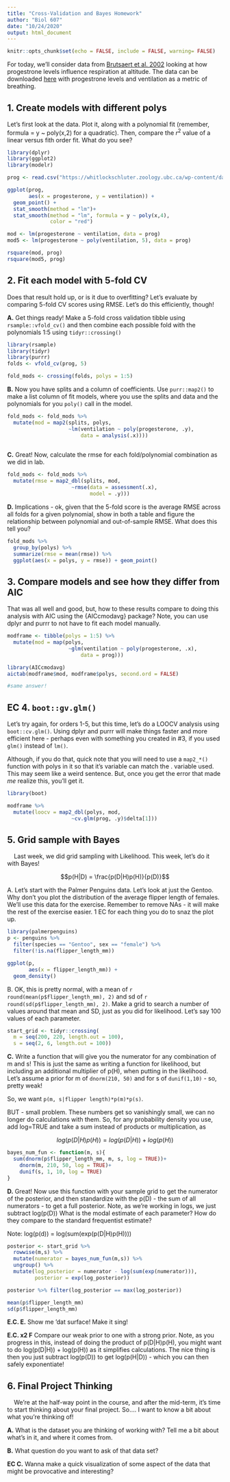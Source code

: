 ```yaml
---
title: "Cross-Validation and Bayes Homework"
author: "Biol 607"
date: "10/24/2020"
output: html_document
---
```


```r
knitr::opts_chunk$set(echo = FALSE, include = FALSE, warning= FALSE)
```

For today, we'll consider data from [Brutsaert et al. 2002](https://jeb.biologists.org/content/jexbio/205/2/233.full.pdf) looking at how progestrone levels influence respiration at altitude. The data can be downloaded [here](https://whitlockschluter.zoology.ubc.ca/wp-content/data/chapter17/chap17q07ProgesteroneExercise.csv) with progestrone levels and ventilation as a metric of breathing.

## 1. Create models with different polys

Let's first look at the data. Plot it, along with a polynomial fit (remember, formula = y ~ poly(x,2) for a quadratic). Then, compare the $r^2$ value of a linear versus fith order fit. What do you see?

```r
library(dplyr)
library(ggplot2)
library(modelr)

prog <- read.csv("https://whitlockschluter.zoology.ubc.ca/wp-content/data/chapter17/chap17q07ProgesteroneExercise.csv")

ggplot(prog,
       aes(x = progesterone, y = ventilation)) +
  geom_point() +
  stat_smooth(method = "lm")+
  stat_smooth(method = "lm", formula = y ~ poly(x,4), 
              color = "red")

mod <- lm(progesterone ~ ventilation, data = prog)
mod5 <- lm(progesterone ~ poly(ventilation, 5), data = prog)

rsquare(mod, prog)
rsquare(mod5, prog)
```


## 2. Fit each model with 5-fold CV

Does that result hold up, or is it due to overfitting? Let's evaluate by comparing 5-fold CV scores using RMSE. Let's do this efficiently, though!

**A.** Get things ready! Make a 5-fold cross validation tibble using `rsample::vfold_cv()` and then combine each possible fold with the polynomials 1:5 using `tidyr::crossing()`

```r
library(rsample)
library(tidyr)
library(purrr)
folds <- vfold_cv(prog, 5)

fold_mods <- crossing(folds, polys = 1:5)
```

**B.** Now you have splits and a column of coefficients. Use `purr::map2()` to make a list column of fit models, where you use the splits and data and the polynomials for you `poly()` call in the model.

```r
fold_mods <- fold_mods %>%
  mutate(mod = map2(splits, polys,
                    ~lm(ventilation ~ poly(progesterone, .y), 
                        data = analysis(.x))))
  
```


**C.** Great! Now, calculate the rmse for each fold/polynomial combination as we did in lab.
```r
fold_mods <- fold_mods %>%
  mutate(rmse = map2_dbl(splits, mod,
                     ~rmse(data = assessment(.x),
                           model = .y)))
```

**D.** Implications - ok, given that the 5-fold score is the average RMSE across all folds for a given polynomial, show in both a table and figure the relationship between polynomial and out-of-sample RMSE. What does this tell you?
```r
fold_mods %>%
  group_by(polys) %>%
  summarize(rmse = mean(rmse)) %>%
  ggplot(aes(x = polys, y = rmse)) + geom_point()
```

## 3. Compare models and see how they differ from AIC 
That was all well and good, but, how to these results compare to doing this analysis with AIC using the {AICcmodavg} package? Note, you can use dplyr and purrr to not have to fit each model manually.

```r
modframe <- tibble(polys = 1:5) %>%
  mutate(mod = map(polys,
                    ~glm(ventilation ~ poly(progesterone, .x), 
                        data = prog)))

library(AICcmodavg)
aictab(modframe$mod, modframe$polys, second.ord = FALSE)

#same answer!
```

## EC 4. `boot::gv.glm()`

Let's try again, for orders 1-5, but this time, let's do a LOOCV analysis using `boot::cv.glm()`. Using dplyr and purrr will make things faster and more efficient here - perhaps even with something you created in #3, if you used `glm()` instead of `lm()`. 

Although, if you do that, quick note that you will need to use a `map2_*()` function with polys in it so that it's variable can match the . variable used. This may seem like a weird sentence. But, once you get the error that made *me* realize this, you'll get it.

```r
library(boot)

modframe %>%
  mutate(loocv = map2_dbl(polys, mod, 
                     ~cv.glm(prog, .y)$delta[1]))
```

## 5. Grid sample with Bayes
&nbsp; &nbsp; Last week, we did grid sampling with Likelihood. This week, let's do it with Bayes!

$$p(H|D) = \frac{p(D|H)p(H)}{p(D)}$$

A. Let's start with the Palmer Penguins data. Let's look at just the Gentoo. Why don't you plot the distribution of the average flipper length of females. We'll use this data for the exercise. Remember to remove NAs - it will make the rest of the exercise easier. 1 EC for each thing you do to snaz the plot up.

```r
library(palmerpenguins)
p <- penguins %>% 
  filter(species == "Gentoo", sex == "female") %>%
  filter(!is.na(flipper_length_mm))

ggplot(p,
       aes(x = flipper_length_mm)) +
  geom_density()
```

B. OK, this is pretty normal, with a mean of `r round(mean(p$flipper_length_mm), 2)` and sd of `r round(sd(p$flipper_length_mm), 2)`. Make a grid to search a number of values around that mean and SD, just as you did for likelihood. Let's say 100 values of each parameter.

```r
start_grid <- tidyr::crossing(
  m = seq(200, 220, length.out = 100),
  s = seq(2, 6, length.out = 100))
```

**C.** Write a function that will give you the numerator for any combination of m and s! This is just the same as writing a function for likelihood, but including an additional multiplier of p(H), when putting in the likelihood. Let's assume a prior for m of `dnorm(210, 50)` and for s of `dunif(1,10)` - so, pretty weak!

So, we want `p(m, s|flipper length)*p(m)*p(s)`.

BUT - small problem. These numbers get so vanishingly small, we can no longer do calculations with them. So, for any probability density you use, add log=TRUE and take a sum instead of products or multiplication, as

$$log(p(D|H)p(H)) = log(p(D|H)) + log(p(H))$$ 

```r
bayes_num_fun <- function(m, s){
  sum(dnorm(p$flipper_length_mm, m, s, log = TRUE))+
    dnorm(m, 210, 50, log = TRUE)+
    dunif(s, 1, 10, log = TRUE)
}
```

**D.** Great! Now use this function with your sample grid to get the numerator of the posterior, and then standardize with the p(D) - the sum of all numerators - to get a full posterior. Note, as we're working in logs, we just subtract log(p(D)) What is the modal estimate of each parameter? How do they compare to the standard frequentist estimate?

Note: log(p(d)) = log(sum(exp(p(D|H)p(H))))

```r
posterior <- start_grid %>%
  rowwise(m,s) %>%
  mutate(numerator = bayes_num_fun(m,s)) %>%
  ungroup() %>%
  mutate(log_posterior = numerator - log(sum(exp(numerator))),
         posterior = exp(log_posterior))

posterior %>% filter(log_posterior == max(log_posterior))

mean(p$flipper_length_mm)
sd(p$flipper_length_mm)
```

**E.C. E.** Show me 'dat surface! Make it sing!

**E.C. x2  F** Compare our weak prior to one with a strong prior. Note, as you progress in this, instead of doing the product of p(D|H)p(H), you might want to do log(p(D|H)) + log(p(H)) as it simplifies calculations. The nice thing is then you just subtract log(p(D)) to get log(p(H|D)) - which you can then safely exponentiate!


## 6. Final Project Thinking
&nbsp; &nbsp; We're at the half-way point in the course, and after the mid-term, it's time to start thinking about your final project. So.... I want to know a bit about what you're thinking of!

**A.** What is the dataset you are thinking of working with? Tell me a bit about what's in it, and where it comes from.

**B.** What question do you want to ask of that data set?

**EC C.** Wanna make a quick visualization of some aspect of the data that might be provocative and interesting?